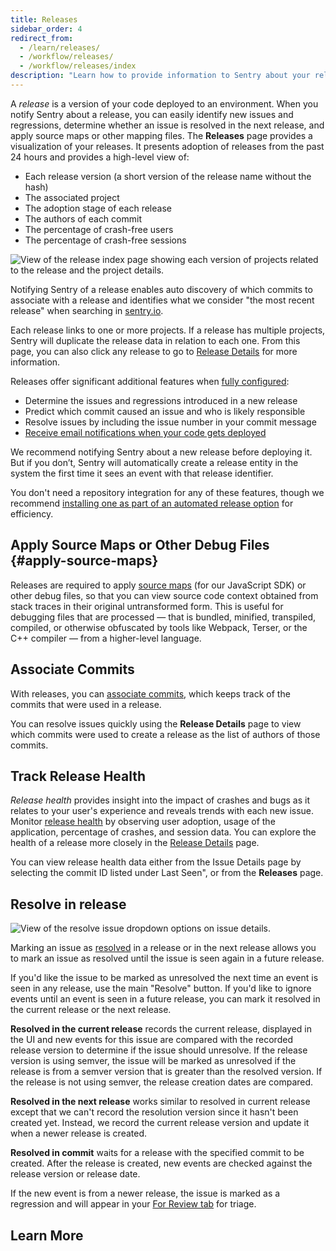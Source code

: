 ```yaml
---
title: Releases
sidebar_order: 4
redirect_from:
  - /learn/releases/
  - /workflow/releases/
  - /workflow/releases/index
description: "Learn how to provide information to Sentry about your releases to determine regressions and resolve issues quickly."
---
```


A _release_ is a version of your code deployed to an environment. When you notify Sentry about a <SandboxLink scenario="oneRelease" projectSlug="react">release</SandboxLink>, you can easily identify new issues and regressions, determine whether an issue is resolved in the next release, and apply source maps or other mapping files. The **Releases** page provides a visualization of your releases. It presents adoption of releases from the past 24 hours and provides a high-level view of:

- Each release version (a short version of the release name without the hash)
- The associated project
- The adoption stage of each release
- The authors of each commit
- The percentage of crash-free users
- The percentage of crash-free sessions

![View of the release index page showing each version of projects related to the release and the project details.](release_index.png)

Notifying Sentry of a release enables auto discovery of which commits to associate with a release and identifies what we consider "the most recent release" when searching in [sentry.io](https://sentry.io).

Each release links to one or more projects. If a release has multiple projects, Sentry will duplicate the release data in relation to each one. From this page, you can also click any release to go to [Release Details](/product/releases/release-details/) for more information.

Releases offer significant additional features when [fully configured](/product/releases/setup/):

- Determine the issues and regressions introduced in a new release
- Predict which commit caused an issue and who is likely responsible
- Resolve issues by including the issue number in your commit message
- [Receive email notifications when your code gets deployed](/product/alerts/notifications/#deploy-notifications)

<Note>

We recommend notifying Sentry about a new release before deploying it. But if you don’t, Sentry will automatically create a release entity in the system the first time it sees an event with that release identifier.

</Note>

You don't need a repository integration for any of these features, though we recommend [installing one as part of an automated release option](/product/releases/setup/release-automation/) for efficiency.

## Apply Source Maps or Other Debug Files {#apply-source-maps}

Releases are required to apply [source maps](/platforms/javascript/sourcemaps/) (for our JavaScript SDK) or other debug files, so that you can view source code context obtained from stack traces in their original untransformed form. This is useful for debugging files that are processed — that is bundled, minified, transpiled, compiled, or otherwise obfuscated by tools like Webpack, Terser, or the C++ compiler — from a higher-level language.

## Associate Commits

With releases, you can [associate commits](/product/releases/associate-commits/), which keeps track of the commits that were used in a release.

You can resolve issues quickly using the **Release Details** page to view which commits were used to create a release as the list of authors of those commits.

## Track Release Health

_Release health_ provides insight into the impact of crashes and bugs as it relates to your user's experience and reveals trends with each new issue. Monitor [release health](/product/releases/health/) by observing user adoption, usage of the application, percentage of crashes, and session data. You can explore the health of a release more closely in the [Release Details](/product/releases/release-details/) page.

You can view release health data either from the <SandboxLink scenario="oneIssue" projectSlug="react">Issue Details</SandboxLink> page by selecting the commit ID listed under Last Seen", or from the **Releases** page.

## Resolve in release

![View of the resolve issue dropdown options on issue details.](resolved_in_options.png)

Marking an issue as [resolved](/product/issues/states-triage/#resolve) in a release or in the next release allows you to mark an issue as resolved until the issue is seen again in a future release.

If you'd like the issue to be marked as unresolved the next time an event is seen in any release, use the main "Resolve" button.
If you'd like to ignore events until an event is seen in a future release, you can mark it resolved in the current release or the next release.

**Resolved in the current release** records the current release, displayed in the UI and new events for this issue are compared with the recorded release version to determine if the issue should unresolve. If the release version is using semver, the issue will be marked as unresolved if the release is from a semver version that is greater than the resolved version. If the release is not using semver, the release creation dates are compared.

**Resolved in the next release** works similar to resolved in current release except that we can't record the resolution version since it hasn't been created yet. Instead, we record the current release version and update it when a newer release is created.

**Resolved in commit** waits for a release with the specified commit to be created. After the release is created, new events are checked against the release version or release date.

If the new event is from a newer release, the issue is marked as a regression and will appear in your [For Review tab](/product/issues/states-triage/) for triage.

## Learn More

<PageGrid />
